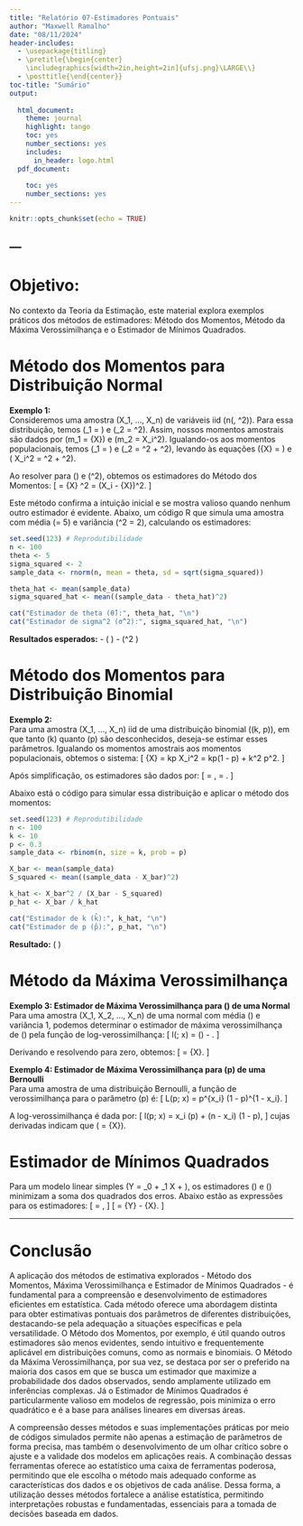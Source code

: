 ```yaml
---
title: "Relatório 07-Estimadores Pontuais"
author: "Maxwell Ramalho"
date: "08/11/2024"
header-includes:
  - \usepackage{titling}
  - \pretitle{\begin{center}
    \includegraphics[width=2in,height=2in]{ufsj.png}\LARGE\\}
  - \posttitle{\end{center}}
toc-title: "Sumário"
output:
  
  html_document:
    theme: journal
    highlight: tango
    toc: yes
    number_sections: yes
    includes:
      in_header: logo.html
  pdf_document:
    
    toc: yes
    number_sections: yes
---
```


```r
knitr::opts_chunk$set(echo = TRUE)
```
--- 
---

# Objetivo:  
No contexto da Teoria da Estimação, este material explora exemplos práticos dos métodos de estimadores: Método dos Momentos, Método da Máxima Verossimilhança e o Estimador de Mínimos Quadrados.

# Método dos Momentos para Distribuição Normal

**Exemplo 1:**  
Consideremos uma amostra \(X_1, ..., X_n\) de variáveis iid \(n(\theta, \sigma^2)\). Para essa distribuição, temos \(\theta_1 = \theta\) e \(\theta_2 = \sigma^2\). Assim, nossos momentos amostrais são dados por \(m_1 = \bar{X}\) e \(m_2 = \frac{1}{n} \sum X_i^2\). Igualando-os aos momentos populacionais, temos \(\mu_1 = \theta\) e \(\mu_2 = \theta^2 + \sigma^2\), levando às equações \(\bar{X} = \theta\) e \(\frac{1}{n} \sum X_i^2 = \theta^2 + \sigma^2\).

Ao resolver para \(\theta\) e \(\sigma^2\), obtemos os estimadores do Método dos Momentos:
\[
\hat{\theta} = \bar{X} \quad \text{e} \quad \hat{\sigma}^2 = \frac{1}{n} \sum (X_i - \bar{X})^2.
\]

Este método confirma a intuição inicial e se mostra valioso quando nenhum outro estimador é evidente. Abaixo, um código R que simula uma amostra com média \(\theta = 5\) e variância \(\sigma^2 = 2\), calculando os estimadores:

```r
set.seed(123) # Reprodutibilidade
n <- 100
theta <- 5
sigma_squared <- 2
sample_data <- rnorm(n, mean = theta, sd = sqrt(sigma_squared))

theta_hat <- mean(sample_data)
sigma_squared_hat <- mean((sample_data - theta_hat)^2)

cat("Estimador de theta (θ̂):", theta_hat, "\n")
cat("Estimador de sigma^2 (σ̂^2):", sigma_squared_hat, "\n")
```

**Resultados esperados:**
- \(\hat{\theta} \approx 4.96\)
- \(\hat{\sigma}^2 \approx 1.83\)

# Método dos Momentos para Distribuição Binomial

**Exemplo 2:**  
Para uma amostra \(X_1, ..., X_n\) iid de uma distribuição binomial \((k, p)\), em que tanto \(k\) quanto \(p\) são desconhecidos, deseja-se estimar esses parâmetros. Igualando os momentos amostrais aos momentos populacionais, obtemos o sistema:
\[
\bar{X} = kp \quad \text{e} \quad \frac{1}{n} \sum X_i^2 = kp(1 - p) + k^2 p^2.
\]

Após simplificação, os estimadores são dados por:
\[
\hat{k} = \frac{\bar{X}^2}{\bar{X} - \frac{1}{n} \sum (X_i - \bar{X})^2}, \quad \hat{p} = \frac{\bar{X}}{\hat{k}}.
\]

Abaixo está o código para simular essa distribuição e aplicar o método dos momentos:

```r
set.seed(123) # Reprodutibilidade
n <- 100
k <- 10
p <- 0.3
sample_data <- rbinom(n, size = k, prob = p)

X_bar <- mean(sample_data)
S_squared <- mean((sample_data - X_bar)^2)

k_hat <- X_bar^2 / (X_bar - S_squared)
p_hat <- X_bar / k_hat

cat("Estimador de k (k̂):", k_hat, "\n")
cat("Estimador de p (p̂):", p_hat, "\n")
```

**Resultado:** \(\hat{p} \approx 0.305\)

# Método da Máxima Verossimilhança

**Exemplo 3: Estimador de Máxima Verossimilhança para \(\mu\) de uma Normal**  
Para uma amostra \(X_1, X_2, ..., X_n\) de uma normal com média \(\mu\) e variância 1, podemos determinar o estimador de máxima verossimilhança de \(\mu\) pela função de log-verossimilhança:
\[
l(\mu; x) = \frac{n}{2} \log \left(\frac{1}{2\pi}\right) - \frac{\sum (x_i - \mu)^2}{2}.
\]

Derivando e resolvendo para zero, obtemos:
\[
\hat{\mu} = \bar{X}.
\]

**Exemplo 4: Estimador de Máxima Verossimilhança para \(p\) de uma Bernoulli**  
Para uma amostra de uma distribuição Bernoulli, a função de verossimilhança para o parâmetro \(p\) é:
\[
L(p; x) = \prod p^{x_i} (1 - p)^{1 - x_i}.
\]

A log-verossimilhança é dada por:
\[
l(p; x) = \sum x_i \log(p) + (n - \sum x_i) \log(1 - p),
\]
cujas derivadas indicam que \(\hat{p} = \bar{X}\).

# Estimador de Mínimos Quadrados

Para um modelo linear simples \(Y = \beta_0 + \beta_1 X + \epsilon\), os estimadores \(\hat{\beta_0}\) e \(\hat{\beta_1}\) minimizam a soma dos quadrados dos erros. Abaixo estão as expressões para os estimadores:
\[
\hat{\beta_1} = \frac{\sum (Y_i X_i) - \frac{1}{n} \sum Y_i \sum X_i}{\sum X_i^2 - \frac{1}{n} \left(\sum X_i\right)^2},
\]
\[
\hat{\beta_0} = \bar{Y} - \hat{\beta_1} \bar{X}.
\]

---

# Conclusão


A aplicação dos métodos de estimativa explorados - Método dos Momentos, Máxima Verossimilhança e Estimador de Mínimos Quadrados - é fundamental para a compreensão e desenvolvimento de estimadores eficientes em estatística. Cada método oferece uma abordagem distinta para obter estimativas pontuais dos parâmetros de diferentes distribuições, destacando-se pela adequação a situações específicas e pela versatilidade. O Método dos Momentos, por exemplo, é útil quando outros estimadores são menos evidentes, sendo intuitivo e frequentemente aplicável em distribuições comuns, como as normais e binomiais. O Método da Máxima Verossimilhança, por sua vez, se destaca por ser o preferido na maioria dos casos em que se busca um estimador que maximize a probabilidade dos dados observados, sendo amplamente utilizado em inferências complexas. Já o Estimador de Mínimos Quadrados é particularmente valioso em modelos de regressão, pois minimiza o erro quadrático e é a base para análises lineares em diversas áreas.

A compreensão desses métodos e suas implementações práticas por meio de códigos simulados permite não apenas a estimação de parâmetros de forma precisa, mas também o desenvolvimento de um olhar crítico sobre o ajuste e a validade dos modelos em aplicações reais. A combinação dessas ferramentas oferece ao estatístico uma caixa de ferramentas poderosa, permitindo que ele escolha o método mais adequado conforme as características dos dados e os objetivos de cada análise. Dessa forma, a utilização desses métodos fortalece a análise estatística, permitindo interpretações robustas e fundamentadas, essenciais para a tomada de decisões baseada em dados.

